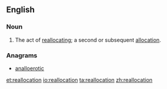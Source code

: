 ==English==

===Noun===
{{en-noun}}
# The act of [[reallocate|reallocating]]; a second or subsequent [[allocation]].

===Anagrams===
* [[analloerotic#English|analloerotic]]

[[et:reallocation]]
[[io:reallocation]]
[[ta:reallocation]]
[[zh:reallocation]]